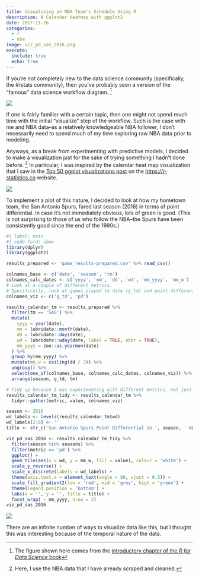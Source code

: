 ```yaml
---
title: Visualizing an NBA Team's Schedule Using R
description: A Calendar Heatmap with ggplot2
date: 2017-11-26
categories:
  - r
  - nba
image: viz_pd_sas_2016.png
execute:
  include: true
  echo: true
---
```


If you're not completely new to the data science community (specifically, the #rstats community), then you've probably seen a version of the "famous" data science workflow diagram. [^1]

[^1]: The figure shown here comes from the [introductory chapter of the *R for Data Science* book](http://r4ds.had.co.nz/introduction.html)

![](data-science.png)

If one is fairly familiar with a certain topic, then one might not spend much time with the initial "visualize" step of the workflow. Such is the case with me and NBA data--as a relatively knowledgeable NBA follower, I don't necessarily need to spend much of my time exploring raw NBA data prior to modeling.

Anyways, as a break from experimenting with predictive models, I decided to make a visualization just for the sake of trying something I hadn't done before. [^2] In particular, I was inspired by the calendar heat map visualization that I saw in the [Top 50 ggplot visualizations post](https://r-statistics.co/Top50-Ggplot2-Visualizations-MasterList-R-Code.html) on the <https://r-statistics.co> website.

[^2]: Here, I use the NBA data that I have already scraped and cleaned.

![](ggplot_masterlist_42.png)

To implement a plot of this nature, I decided to look at how my hometown team, the San Antonio Spurs, fared last season (2016) in terms of point differential. In case it's not immediately obvious, lots of green is good. (This is not surprising to those of us who follow the NBA--the Spurs have been consistently good since the end of the 1990s.)

```r
#| label: main
#| code-fold: show
library(dplyr)
library(ggplot2)

results_prepared <- 'game_results-prepared.csv' %>% read_csv()

colnames_base <- c('date', 'season', 'tm')
colnames_calc_dates <- c('yyyy', 'mm', 'dd', 'wd', 'mm_yyyy', 'mm_w')
# Look at a couple of different metrics.
# Specifically, look at games played to date (g_td) and point differential (pd).
colnames_viz <- c('g_td', 'pd')

results_calendar_tm <- results_prepared %>%
  filter(tm == 'SAS') %>%
  mutate(
    yyyy = year(date),
    mm = lubridate::month(date),
    dd = lubridate::day(date),
    wd = lubridate::wday(date, label = TRUE, abbr = TRUE),
    mm_yyyy = zoo::as.yearmon(date)
  ) %>%
  group_by(mm_yyyy) %>%
  mutate(mm_w = ceiling(dd / 7)) %>%
  ungroup() %>%
  select(one_of(colnames_base, colnames_calc_dates, colnames_viz)) %>%
  arrange(season, g_td, tm)

# Tidy up because I was experimenting with different metrics, not just point differential.
results_calendar_tm_tidy <- results_calendar_tm %>%
  tidyr::gather(metric, value, colnames_viz)

season <- 2016
wd_labels <- levels(results_calendar_tm$wd)
wd_labels[2:6] <- ''
title <- str_c('San Antonio Spurs Point Differential in ', season, ' NBA Season')

viz_pd_sas_2016 <- results_calendar_tm_tidy %>%
  filter(season %in% seasons) %>%
  filter(metric == 'pd') %>%
  ggplot() +
  geom_tile(aes(x = wd, y = mm_w, fill = value), colour = 'white') +
  scale_y_reverse() +
  scale_x_discrete(labels = wd_labels) +
  theme(axis.text.x = element_text(angle = 90, vjust = 0.5)) +
  scale_fill_gradient2(low = 'red', mid = 'grey', high = 'green') +
  theme(legend.position = 'bottom') +
  labs(x = '', y = '', title = title) +
  facet_wrap( ~ mm_yyyy, nrow = 2)
viz_pd_sas_2016
```

![](viz_pd_sas_2016.png)

There are an infinite number of ways to visualize data like this, but I thought this was interesting because of the temporal nature of the data.

